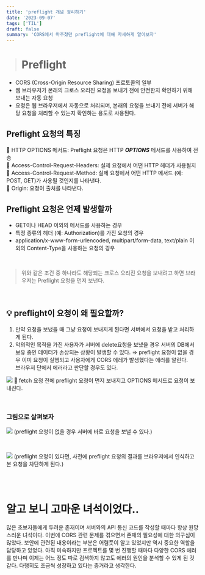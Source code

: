 ```yaml
---
title: 'preflight 개념 정리하기'
date: '2023-09-07'
tags: ['TIL']
draft: false
summary: 'CORS에서 마주쳤던 preflight에 대해 자세하게 알아보자'
---
```


> # Preflight 
- CORS (Cross-Origin Resource Sharing) 프로토콜의 일부
- 웹 브라우저가 본래의 크로스 오리진 요청을 보내기 전에 안전한지 확인하기 위해 보내는 자동 요청
- 요청은 웹 브라우저에서 자동으로 처리되며, 본래의 요청을 보내기 전에 서버가 해당 요청을 처리할 수 있는지 확인하는 용도로 사용된다.

## Preflight 요청의 특징

📌 HTTP OPTIONS 메서드: Preflight 요청은 HTTP ***OPTIONS*** 메서드를 사용하여 전송 <br/>
📌 Access-Control-Request-Headers: 실제 요청에서 어떤 HTTP 헤더가 사용될지 <br/>
📌 Access-Control-Request-Method: 실제 요청에서 어떤 HTTP 메서드 (예: POST, GET)가 사용될 것인지를 나타낸다. <br/>
📌 Origin: 요청이 출처를 나타낸다. <br/>

## Preflight 요청은 언제 발생할까
- GET이나 HEAD 이외의 메서드를 사용하는 경우
- 특정 종류의 헤더 (예: Authorization)를 가진 요청의 경우 
- application/x-www-form-urlencoded, multipart/form-data, text/plain 이외의 Content-Type을 사용하는 요청의 경우

<br/>

> 위와 같은 조건 중 하나라도 해당되는 크로스 오리진 요청을 보내려고 하면 브라우저는 Preflight 요청을 먼저 보낸다.

<br/>

## 💡 preflight이 요청이 왜 필요할까? 
1. 만약 요청을 보냈을 때 그냥 요청이 보내지게 된다면 서버에서 요청을 받고 처리하게 된다. 
2. 악의적인 목적을 가진 사용자가 서버에 delete요청을 보냈을 경우 서버의 DB에서 보유 중인 데이터가 손상되는 상황이 발생할 수 있다.
⇒ preflight 요청이 없을 경우 이미 요청이 실행되고 사용자에게 CORS 에레가 발생했다는 에러를 알린다.  
브라우저 단에서 에러라고 판단할 경우도 있다.

![](https://velog.velcdn.com/images/mintmin0320/post/12a407c0-0ad8-4384-bf40-491000fe94e7/image.png)
📍 fetch 요청 전에 preflight 요청이 먼저 보내지고 OPTIONS 메서드로 요청이 보내진다.

<br/>

### 그림으로 살펴보자
![](https://velog.velcdn.com/images/mintmin0320/post/a0711503-28a7-491b-ba01-aa083d9d61e6/image.png)
(preflight 요청이 없을 경우 서버에 바로 요청을 보낼 수 있다.)

<br/>

![](https://velog.velcdn.com/images/mintmin0320/post/507eab8f-a696-4d9f-ba61-8a740dfe31ac/image.png)
(preflight 요청이 있다면, 사전에 preflight 요청의 결과를 브라우저에서 인식하고 본 요청을 차단하게 된다.)


<br/><br/>

# 알고 보니 고마운 녀석이었다..
많은 초보자들에게 두려운 존재이며 서버와의 API 통신 코드를 작성할 때마다 항상 원망스러운 녀석이다. 이번에 CORS 관련 문제를 겪으면서 존재의 필요성에 대한 의구심이 많았다. 보안에 관련된 내용이라는 부분은 어렴풋이 알고 있었지만 역시 중요한 역할을 담당하고 있었다. 아직 미숙하지만 프로젝트를 몇 번 진행할 때마다 다양한 CORS 에러를 만나며 이제는 어느 정도 따로 검색하지 않고도 에러의 원인을 분석할 수 있게 된 것 같다. 다행히도 조금씩 성장하고 있다는 증거라고 생각한다.

<br/>
<br/>
<br/>

    
    



